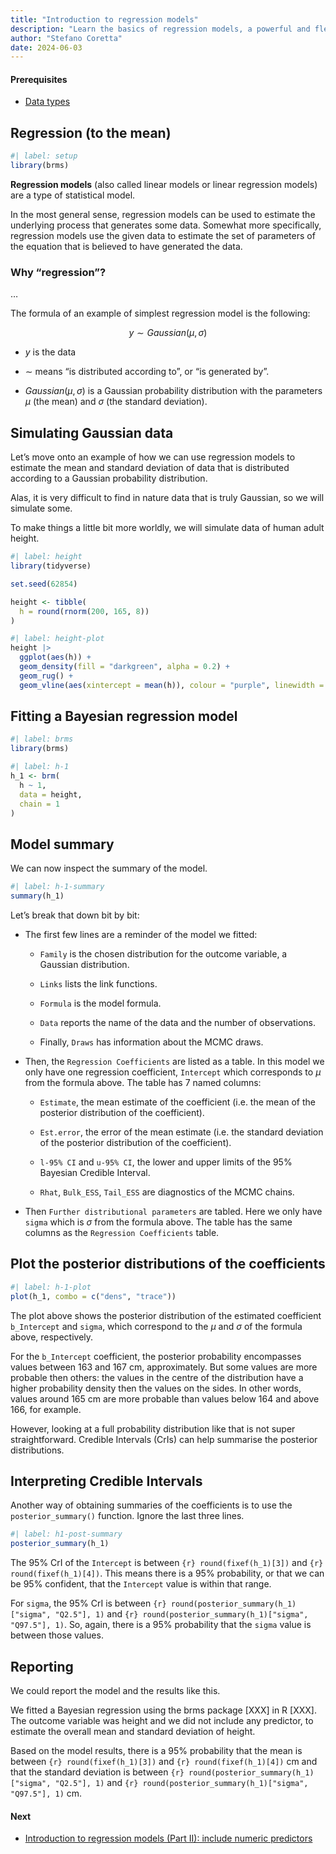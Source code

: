 ```yaml
---
title: "Introduction to regression models"
description: "Learn the basics of regression models, a powerful and flexible, yet simple, way of modelling data"
author: "Stefano Coretta"
date: 2024-06-03
---
```


::: callout-warning
#### Prerequisites

- [Data types](data-types.qmd)
:::

## Regression (to the mean)

```r
#| label: setup
library(brms)
```

**Regression models** (also called linear models or linear regression models) are a type of statistical model.

In the most general sense, regression models can be used to estimate the underlying process that generates some data. Somewhat more specifically, regression models use the given data to estimate the set of parameters of the equation that is believed to have generated the data.

::: callout-note
### Why "regression"?

...
:::

The formula of an example of simplest regression model is the following:

$$
y \sim Gaussian(\mu, \sigma)
$$

-   $y$ is the data

-   $\sim$ means "is distributed according to", or "is generated by".

-   $Gaussian(\mu, \sigma)$ is a Gaussian probability distribution with the parameters $\mu$ (the mean) and $\sigma$ (the standard deviation).

## Simulating Gaussian data

Let's move onto an example of how we can use regression models to estimate the mean and standard deviation of data that is distributed according to a Gaussian probability distribution.

Alas, it is very difficult to find in nature data that is truly Gaussian, so we will simulate some.

To make things a little bit more worldly, we will simulate data of human adult height.

```r
#| label: height
library(tidyverse)

set.seed(62854)

height <- tibble(
  h = round(rnorm(200, 165, 8))
)
```



```r
#| label: height-plot
height |> 
  ggplot(aes(h)) +
  geom_density(fill = "darkgreen", alpha = 0.2) +
  geom_rug() +
  geom_vline(aes(xintercept = mean(h)), colour = "purple", linewidth = 1)
```

## Fitting a Bayesian regression model

```r
#| label: brms
library(brms)
```

```r
#| label: h-1
h_1 <- brm(
  h ~ 1,
  data = height,
  chain = 1
)
```

## Model summary

We can now inspect the summary of the model.

```r
#| label: h-1-summary
summary(h_1)
```

Let's break that down bit by bit:

-   The first few lines are a reminder of the model we fitted:

    -   `Family` is the chosen distribution for the outcome variable, a Gaussian distribution.

    -   `Links` lists the link functions.

    -   `Formula` is the model formula.

    -   `Data` reports the name of the data and the number of observations.

    -   Finally, `Draws` has information about the MCMC draws.

-   Then, the `Regression Coefficients` are listed as a table. In this model we only have one regression coefficient, `Intercept` which corresponds to $\mu$ from the formula above. The table has 7 named columns:

    -   `Estimate`, the mean estimate of the coefficient (i.e. the mean of the posterior distribution of the coefficient).

    -   `Est.error`, the error of the mean estimate (i.e. the standard deviation of the posterior distribution of the coefficient).

    -   `l-95% CI` and `u-95% CI`, the lower and upper limits of the 95% Bayesian Credible Interval.

    -   `Rhat`, `Bulk_ESS`, `Tail_ESS` are diagnostics of the MCMC chains.

-   Then `Further distributional parameters` are tabled. Here we only have `sigma` which is $\sigma$ from the formula above. The table has the same columns as the `Regression Coefficients` table.

## Plot the posterior distributions of the coefficients

```r
#| label: h-1-plot
plot(h_1, combo = c("dens", "trace"))
```

The plot above shows the posterior distribution of the estimated coefficient `b_Intercept` and `sigma`, which correspond to the $\mu$ and $\sigma$ of the formula above, respectively.

For the `b_Intercept` coefficient, the posterior probability encompasses values between 163 and 167 cm, approximately. But some values are more probable then others: the values in the centre of the distribution have a higher probability density then the values on the sides. In other words, values around 165 cm are more probable than values below 164 and above 166, for example.

However, looking at a full probability distribution like that is not super straightforward. Credible Intervals (CrIs) can help summarise the posterior distributions.

## Interpreting Credible Intervals

Another way of obtaining summaries of the coefficients is to use the `posterior_summary()` function. Ignore the last three lines.

```r
#| label: h1-post-summary
posterior_summary(h_1)
```

The 95% CrI of the `Intercept` is between `{r} round(fixef(h_1)[3])` and `{r} round(fixef(h_1)[4])`. This means there is a 95% probability, or that we can be 95% confident, that the `Intercept` value is within that range.

For `sigma`, the 95% CrI is between `{r} round(posterior_summary(h_1)["sigma", "Q2.5"], 1)` and `{r} round(posterior_summary(h_1)["sigma", "Q97.5"], 1)`. So, again, there is a 95% probability that the `sigma` value is between those values.

## Reporting

We could report the model and the results like this.

::: callout-tip
We fitted a Bayesian regression using the brms package [XXX] in R [XXX]. The outcome variable was height and we did not include any predictor, to estimate the overall mean and standard deviation of height.

Based on the model results, there is a 95% probability that the mean is between `{r} round(fixef(h_1)[3])` and `{r} round(fixef(h_1)[4])` cm and that the standard deviation is between `{r} round(posterior_summary(h_1)["sigma", "Q2.5"], 1)` and `{r} round(posterior_summary(h_1)["sigma", "Q97.5"], 1)` cm.
:::

::: callout-note
#### Next

- [Introduction to regression models (Part II): include numeric predictors](intro-regression-predictors.qmd)

:::
